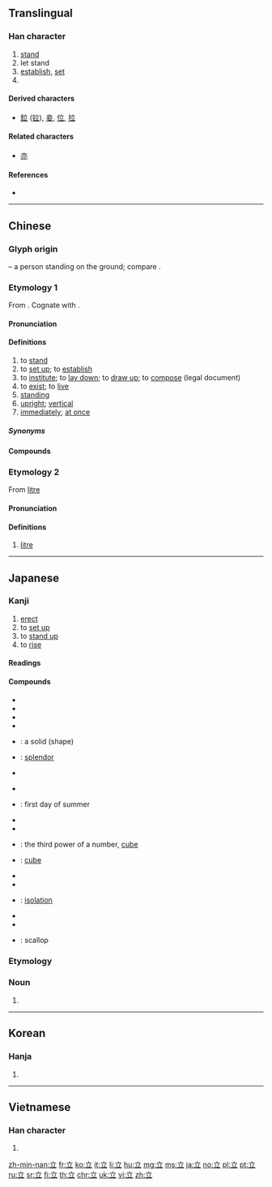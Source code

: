 {{character info/new}}
{{also|ᇁ|gu1#Sichuanese}}
==Translingual==
{{stroke order|type=animate}}

===Han character===
{{Han char|rn=117|rad=立|as=00|sn=5|four=00108|canj=YT}}

# [[stand]]
# let stand
# [[establish]], [[set]]
# {{mul-kangxi radical-def}}

====Derived characters====
* [[鉝]] ([[𫟷]]), [[妾]], [[位]], [[拉]]

====Related characters====
* [[亦]]

====References====
* {{Han ref|kx=0870.170|dkj=25721|dj=1299.180|hdz=42706.010|uh=7ACB|ud=31435|bh=A5DF|bd=42463}}

----

==Chinese==
{{zh-forms}}

===Glyph origin===
{{Han etyl}}
{{liushu|p}} – a person standing on the ground; compare {{och-l|亦}}.

===Etymology 1===
From {{inh|zh|sit-pro|*g-r(j)ap||to stand}}. Cognate with {{och-l|位}}.

====Pronunciation====
{{zh-pron
|m=lì
|c=lap6,laap6
|c-t=lip5
|h=pfs=li̍p
|md=lĭk
|mn=li̍p
|w=5liq
|mc=y
|oc=y
|cat=v,a
}}

====Definitions====
{{zh-hanzi}}

# to [[stand]]
# to [[set up]]; to [[establish]]
# to [[institute]]; to [[lay down]]; to [[draw up]]; to [[compose]] (legal document)
# to [[exist]]; to [[live]]
# [[standing]]
# [[upright]]; [[vertical]]
# [[immediately]]; [[at once]]

=====Synonyms=====
{{zh-dial|站}}

====Compounds====
{{zh-der|立案|立場|立春|立此存照|立刀旁兒|立刀兒|立等|立地|立定|立冬|立法|立方|立方根|立方米|立方體|立竿見影|立功|立功贖罪|立櫃|立國|立即|立交|立交橋|立腳點|立決|立刻|立論|立馬|立眉瞪眼|立米|立契|立秋|立身處世|立時|立時三刻|立誓|立陶宛|立體|立體電影|立體幾何|立體交叉|立體角|立體聲|立體圖|立夏|立憲|立項|立像|立效|立言|立業|立異|立意|立約|立賬|立正|立志|立軸|立錐之地|立字|立字兒|立足|立足點|三分鼎立|三十而立|三權分立|三足鼎立|不立|不立崖岸|不立文字|並立|中立|中立不倚|中立主義|中立區|中立國|中立法規|中立詞|久立|五權分立|亭亭玉立|人立|介立|佇立|併立|侍立|倒立|倬立|傲然挺立|僵立|兀立|公立|公立學校|冊立|凡立司|初立|創立|功成名立|勞工立法|勢不並立|勢不兩立|卓立|卻立|另立門戶|司法獨立|各自獨立|名不虛立|君主立憲|呆立|哀毀骨立|四權分立|國立|國立大學|地無立錐|坐立不安|壁立|壁立千仞|大破大立|奠立|委任立法|婷婷玉立|孑立|孤立|孤立主義|孤立無助|孤立無援|孤立語|宁立|安家立業|安身立命|完全中立|完全立方|官立|家徒壁立|對立|小立|屹立|屹立不搖|峙立|峨然矗立|峭立|嶽立|巍然屹立|州立|巧立名目|市立|布立吞族|帶罪立功|庖立|廉頑立懦|廢嫡立庶|廢立|建功立事|建功立業|建立|形銷骨立|徙木立信|應機立斷|成家立業|成家立計|成立|戴罪立功|扶立|拱立|挺然卓立|挺立|揚名立萬|援筆立就|援筆立成|擁立|斬立決|昂頭挺立|昂首挺立|普立茲獎|更立|林立|柴毀骨立|柴立不阿|標奇立異|標新立異|樹功立業|樹碑立傳|樹立|武裝中立|比肩而立|求新立異|海格立斯|海立雲垂|淵渟嶽立|無信不立|煢煢孑立|牆面而立|片言立決|特立獨行|獨立|獨立不群|獨立千古|獨立國|獨立宣言|獨立自主|獨立語|玉立|玉立亭亭|當家立事|當機立斷|的留的立|直接立法|直立|直立人|直立莖|省立|眉立|矗立|矜功不立|矜奇立異|矯情立異|砥行立名|破舊立新|確立|社會立法|私立|程門立雪|立下|立不住腳|立世|立事|立人|立人兒|立人達人|立仗馬|立便|立候|立克次體|立券交易|立功名|立功立事|立功自效|立可白|立名|立命安身|立品|立嗣|立國安邦|立國精神|立國號|立地成佛|立地書廚|立地金剛|立大功|立委|立威|立定腳跟|立室|立崖岸|立帳子|立德|立憲政體|立憲運動|立戶|立手兒|立扎|立掃千言|立掙|立政|立教|立斷|立時立刻|立本|立枯病|立枷|立業安邦|立欽欽|立法委員|立法機關|立法權|立法程序|立法院|立當|立盹行眠|立眉嗔目|立眉立眼|立睜|立碑|立突|立範|立草|立規矩|立言豎辭|立談之間|立論精宏|立賢無方|立足之地|立足地|立身|立身揚名|立身行己|立身行道|立逼|立錐之土|立門戶|立雪|立雪神傷|立雪程門|立馬蓋橋|立馬造橋|立體主義|立體印刷|立體圖形|立體地圖|立體廣告|立體廣播|立體影像|立體影片|立體感|立體攝影|立體派|立體電視|立體音響|立鼎安爐|站立|策立|絕世獨立|縣立|縵立|繼天立極|而立|而立之年|聯立內閣|聳立|肅立|自立|自立一說|自立自強|自立門戶|興家立業|興邦立國|著書立說|行政中立|行政立法|行權立斷|行眠立盹|角立|訂立|設立|誓不兩立|豎立|豹立直|貧無立錐|賭身立誓|赤立|起根立地|起立|超然獨立|跛立箕坐|身無立錐|造天立極|遣詞立意|遺世獨立|重足而立|金雞獨立|開立|開立方|閻立本|陡立|隻立|雙立人兒|面牆而立|頂天立地|頑廉懦立|骨立|鵠立|鶴立|鶴立雞群|鼎立|鼎足而立}}

===Etymology 2===
From [[litre]]

====Pronunciation====
{{zh-pron
|mn=li̍p
|cat=n
}}

====Definitions====
{{zh-hanzi}}

# [[litre]]
----

==Japanese==

===Kanji===
{{ja-kanji|grade=1|rs=立00}}

# [[erect]]
# to [[set up]]
# to [[stand up]]
# to [[rise]]

====Readings====
{{ja-readings|goon=[[りゅう]] (ryū)|kanon=[[りゅう]] (ryū)|kanyoon=[[りつ]] (ritsu)|kun=[[たつ]] (tatsu), [[たてる]] (tateru), [[たちどころ]] (tachidokoro)}}

====Compounds====
{{top3}}
* {{ja-r|立脚|りっきゃく}}
* {{ja-r|立憲|りっけん}}
* {{ja-r|立候補|りっこうほ}}
* {{ja-r|立秋|りっしゅん}}
* {{ja-r|立体|りったい}}: a solid (shape) {{qualifier|geometry}}
* {{ja-r|立派|りっぱ}}: [[splendor]]
* {{ja-r|立春|りっしゅん}}
{{mid3}}
* {{ja-r|立証|りっしょう}}
* {{ja-r|立夏|りっか}}: first day of summer
* {{ja-r|立冬|りっとう}}
* {{ja-r|立腹|りっぷく}}
* {{ja-r|立方|りっぽう}}: the third power of a number, [[cube]]
* {{ja-r|立方体|りっぽうたい}}: [[cube]] {{qualifier|geometric object}}
{{mid3}}
* {{ja-r|立法|りっぽう}}
* {{ja-r|立礼|りつれい}}
* {{ja-r|孤立|こりつ}}: [[isolation]]
* {{ja-r|立会人|たちあいにん}}
* {{ja-r|立場|たちば}}
* {{ja-r|帆立貝|ほたてがい}}: scallop
{{bottom}}

===Etymology===
{{ja-kanjitab|りっとる|yomi=irr|sort=りっとる}}
{{ateji|c=y|sort=りっとる}}
{{rfe|lang=ja}}

===Noun===
{{ja-noun|リットル}}

# {{rare spelling of|リットル|lang=ja|sort=りっとる}}
----

==Korean==

===Hanja===
{{ko-hanja|hangeul=[[립]], [[입]]|eumhun=절사|rv=rip, ip|mr=rip, ip|y=lip, ip}}

# {{defn|lang=ko|sort=立00}}

----

==Vietnamese==

===Han character===
{{vi-hantu|[[lập]], [[lụp]], [[sập]], [[lớp]], [[sầm]], [[sụp]], [[nhân]]|rs=立00}}

[[Category:CJKV radicals| ]]

# {{defn|lang=vi|sort=立00}}

[[zh-min-nan:立]]
[[fr:立]]
[[ko:立]]
[[it:立]]
[[li:立]]
[[hu:立]]
[[mg:立]]
[[ms:立]]
[[ja:立]]
[[no:立]]
[[pl:立]]
[[pt:立]]
[[ru:立]]
[[sr:立]]
[[fi:立]]
[[th:立]]
[[chr:立]]
[[uk:立]]
[[vi:立]]
[[zh:立]]